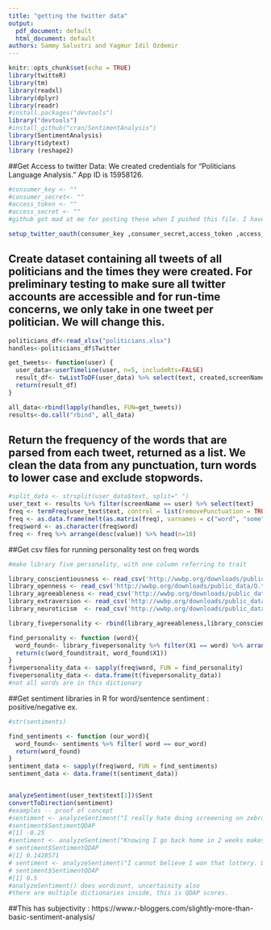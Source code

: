 ```yaml
---
title: "getting the twitter data"
output:
  pdf_document: default
  html_document: default
authors: Sammy Salustri and Yagmur Idil Ozdemir
---
```


```r
knitr::opts_chunk$set(echo = TRUE)
library(twitteR)
library(tm)
library(readxl)
library(dplyr)
library(readr)
#install.packages("devtools")
library("devtools")
#install_github("cran/SentimentAnalysis")
library(SentimentAnalysis)
library(tidytext)
library (reshape2)
```

##Get Access to twitter Data: We created credentials for "Politicians Language Analysis." App ID is 15958126.  

```r

#consumer_key <- ""
#consumer_secret<- ""
#access_token <- ""
#access_secret <- ""
#github got mad at me for posting these when I pushed this file. I have the actual numbers on my computer.

setup_twitter_oauth(consumer_key ,consumer_secret,access_token ,access_secret)
```

## Create dataset containing all tweets of all politicians and the times they were created. For preliminary testing to make sure all twitter accounts are accessible and for run-time concerns, we only take in one tweet per politician. We will change this. 

```r

politicians_df<-read_xlsx("politicians.xlsx")
handles<-politicians_df$Twitter

get_tweets<- function(user) {
  user_data<-userTimeline(user, n=5, includeRts=FALSE)
  result_df<- twListToDF(user_data) %>% select(text, created,screenName)
  return(result_df)
}

all_data<-rbind(lapply(handles, FUN=get_tweets))
results<-do.call("rbind", all_data)

```

## Return the frequency of the words that are parsed from each tweet, returned as a list. We clean the data from any punctuation, turn words to lower case and exclude stopwords. 

```r
#split_data <- strsplit(user_data$text, split=" ")
user_text <- results %>% filter(screenName == user) %>% select(text)
freq <- termFreq(user_text$text, control = list(removePunctuation = TRUE, tolower = TRUE, stopwords = TRUE)) 
freq <- as.data.frame(melt(as.matrix(freq), varnames = c("word", "some"))) %>% select(-some)
freq$word <- as.character(freq$word)
freq <- freq %>% arrange(desc(value)) %>% head(n=10)

```


##Get csv files for running personality test on freq words
```r
#make library five personality, with one column referring to trait 

library_conscientiousness <- read_csv('http://wwbp.org/downloads/public_data/C.top100.1to3grams.gender_age_controlled.rmatrix.csv') %>% mutate(trait = "conscientiousness") %>% select(-con)
library_openness <- read_csv('http://wwbp.org/downloads/public_data/O.top100.1to3grams.gender_age_controlled.rmatrix.csv') %>% mutate(trait = "openness") %>% select(-ope)
library_agreeableness <- read_csv('http://wwbp.org/downloads/public_data/A.top100.1to3grams.gender_age_controlled.rmatrix.csv') %>% mutate(trait = "agreeableness") %>% select(-agr)
library_extraversion <- read_csv('http://wwbp.org/downloads/public_data/E.top100.1to3grams.gender_age_controlled.rmatrix.csv') %>% mutate(trait = "extraversion") %>% select(-ext)
library_neuroticism  <- read_csv('http://wwbp.org/downloads/public_data/N.top100.1to3grams.gender_age_controlled.rmatrix.csv') %>% mutate(trait = "neuroticism") %>% select(-neu)

library_fivepersonality <- rbind(library_agreeableness,library_conscientiousness,library_extraversion, library_neuroticism, library_openness)

find_personality <- function (word){
  word_found<- library_fivepersonality %>% filter(X1 == word) %>% arrange(p) %>% head(n=1)
  return(c(word_found$trait, word_found$X1))
}
fivepersonality_data <- sapply(freq$word, FUN = find_personality)
fivepersonality_data <- data.frame(t(fivepersonality_data))
#not all words are in this dictionary
```


##Get sentiment libraries in R for word/sentence sentiment : positive/negative ex.
```r

#str(sentiments)

find_sentiments <- function (our_word){
  word_found<- sentiments %>% filter( word == our_word)
  return(word_found)
}
sentiment_data <- sapply(freq$word, FUN = find_sentiments)
sentiment_data <- data.frame(t(sentiment_data))


analyzeSentiment(user_text$text[1])$Sent
convertToDirection(sentiment)
#examples -- proof of concept
#sentiment <- analyzeSentiment("I really hate doing screeening on zebrafish.")
#sentiment$SentimentQDAP
#[1] -0.25
#sentiment <- analyzeSentiment("Knowing I go back home in 2 weeks makes studying easier")
# sentiment$SentimentQDAP
#[1] 0.1428571
# sentiment <- analyzeSentiment("I cannot believe I won that lottery. Dreams do come true!")
# sentiment$SentimentQDAP
#[1] 0.5
#analyzeSentiment() does wordcount, uncertainity also
#there are multiple dictionaries inside, this is QDAP scores. 
```

##This has subjectivity : https://www.r-bloggers.com/slightly-more-than-basic-sentiment-analysis/